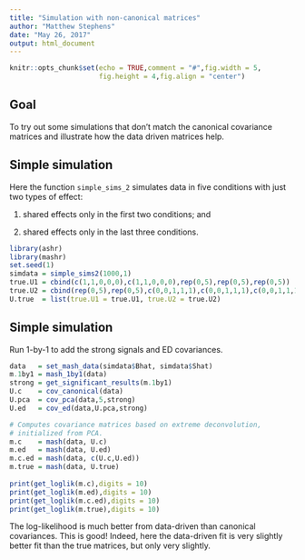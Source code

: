 ```yaml
---
title: "Simulation with non-canonical matrices"
author: "Matthew Stephens"
date: "May 26, 2017"
output: html_document
---
```


```r
knitr::opts_chunk$set(echo = TRUE,comment = "#",fig.width = 5,
                      fig.height = 4,fig.align = "center")
```

## Goal

To try out some simulations that don't match the canonical covariance
matrices and illustrate how the data driven matrices help.

## Simple simulation

Here the function `simple_sims_2` simulates data in five conditions
with just two types of effect:

1. shared effects only in the first two conditions; and

2. shared effects only in the last three conditions.

```r
library(ashr)
library(mashr)
set.seed(1)
simdata = simple_sims2(1000,1)
true.U1 = cbind(c(1,1,0,0,0),c(1,1,0,0,0),rep(0,5),rep(0,5),rep(0,5))
true.U2 = cbind(rep(0,5),rep(0,5),c(0,0,1,1,1),c(0,0,1,1,1),c(0,0,1,1,1))
U.true  = list(true.U1 = true.U1, true.U2 = true.U2)
```
  
## Simple simulation

Run 1-by-1 to add the strong signals and ED covariances.

```r
data   = set_mash_data(simdata$Bhat, simdata$Shat)
m.1by1 = mash_1by1(data)
strong = get_significant_results(m.1by1)
U.c    = cov_canonical(data)
U.pca  = cov_pca(data,5,strong)
U.ed   = cov_ed(data,U.pca,strong)

# Computes covariance matrices based on extreme deconvolution,
# initialized from PCA.
m.c    = mash(data, U.c)
m.ed   = mash(data, U.ed)
m.c.ed = mash(data, c(U.c,U.ed))
m.true = mash(data, U.true)
  
print(get_loglik(m.c),digits = 10)
print(get_loglik(m.ed),digits = 10)
print(get_loglik(m.c.ed),digits = 10)
print(get_loglik(m.true),digits = 10)
```

The log-likelihood is much better from data-driven than canonical
covariances. This is good! Indeed, here the data-driven fit is very
slightly better fit than the true matrices, but only very slightly.
